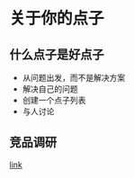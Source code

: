 # 关于你的点子

## 什么点子是好点子
- 从问题出发，而不是解决方案
- 解决自己的问题
- 创建一个点子列表
- 与人讨论

## 竞品调研
[link](https://draft.dev/learn/competition-research-tools)

## 